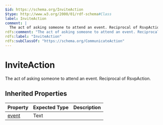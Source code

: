 ```yaml
---
$id: https://schema.org/InviteAction
$type: http://www.w3.org/2000/01/rdf-schema#Class
label: InviteAction
comment: |
  The act of asking someone to attend an event. Reciprocal of RsvpAction.
rdfs:comment: "The act of asking someone to attend an event. Reciprocal of RsvpAction."
rdfs:label: "InviteAction"
rdfs:subClassOf: "https://schema.org/CommunicateAction"
---
```


# InviteAction

The act of asking someone to attend an event. Reciprocal of RsvpAction.

## Inherited Properties

| Property | Expected Type | Description |
| --- | --- | --- |
| [event](https://schema.org/event) | Text |  |
